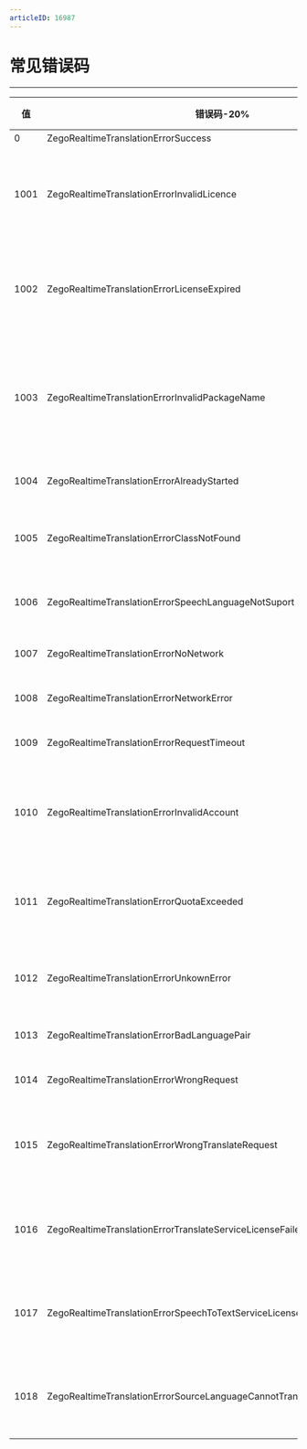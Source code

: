 ```yaml
---
articleID: 16987
---
```

# 常见错误码

- - -

|值 | 错误码-20% | 说明 | 处理建议|
|-|-|-|-|
|0|ZegoRealtimeTranslationErrorSuccess|成功。|无。|
|1001|ZegoRealtimeTranslationErrorInvalidLicence|无效的 License。|请联系 ZEGO 技术支持确认 License 是否正确。|
|1002|ZegoRealtimeTranslationErrorLicenseExpired|License 过期。|请联系 ZEGO 技术支持确认 License 是否正确。|
|1003|ZegoRealtimeTranslationErrorInvalidPackageName|无效的包名。|请联系 ZEGO 技术支持确认应用的包名是否跟 License 对应。|
|1004|ZegoRealtimeTranslationErrorAlreadyStarted|已经启动了语音识别。|根据需要处理。|
|1005|ZegoRealtimeTranslationErrorClassNotFound|对应依赖没有引入到项目。|没有引入 Google 或微软的包。|
|1006|ZegoRealtimeTranslationErrorSpeechLanguageNotSuport|语音识别的语言不支持。|重新设置正确的识别语言。|
|1007|ZegoRealtimeTranslationErrorNoNetwork|没有网络。|检查网络是否正常。|
|1008|ZegoRealtimeTranslationErrorNetworkError|网络错误。|检查网络是否正常。|
1009|ZegoRealtimeTranslationErrorRequestTimeout|请求超时。|检查网络是否正常。|
|1010|ZegoRealtimeTranslationErrorInvalidAccount|无效的账号。|请联系 ZEGO 技术支持确认 License 是否正确。|
|1011|ZegoRealtimeTranslationErrorQuotaExceeded|已超出使用量。|请联系 ZEGO 技术支持确认使用情况。|
|1012|ZegoRealtimeTranslationErrorUnkownError|未知错误。|请联系 ZEGO 技术支持进行处理。|
|1013|ZegoRealtimeTranslationErrorBadLanguagePair|源语言与目标语言相同。|检查参数是否正确。|
|1014|ZegoRealtimeTranslationErrorWrongRequest|错误的请求。|检查参数是否正确。|
|1015|ZegoRealtimeTranslationErrorWrongTranslateRequest|科大讯飞要求翻译的两个语言必须有一个是中文。|检查参数是否正确。|
|1016|ZegoRealtimeTranslationErrorTranslateServiceLicenseFailed|翻译的服务未授权或已过期。|请联系 ZEGO 技术支持确认使用情况。|
|1017|ZegoRealtimeTranslationErrorSpeechToTextServiceLicenseFailed|语音识别的服务未授权或已过期。|请联系 ZEGO 技术支持确认使用情况。|
|1018|ZegoRealtimeTranslationErrorSourceLanguageCannotTranslateToTargetLanguage|不支持所设置的语言互译。|请联系 ZEGO 技术支持确认使用情况。|
